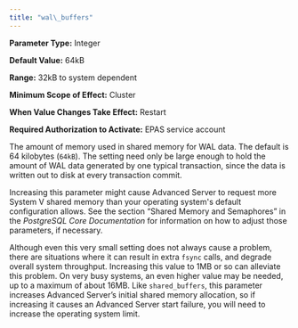 ```yaml
---
title: "wal\_buffers"
---
```


<div id="wal_buffers" class="registered_link"></div>

**Parameter Type:** Integer

**Default Value:** 64kB

**Range:** 32kB to system dependent

**Minimum Scope of Effect:** Cluster

**When Value Changes Take Effect:** Restart

**Required Authorization to Activate:** EPAS service account

The amount of memory used in shared memory for WAL data. The default is 64 kilobytes (`64kB`). The setting need only be large enough to hold the amount of WAL data generated by one typical transaction, since the data is written out to disk at every transaction commit.

Increasing this parameter might cause Advanced Server to request more System V shared memory than your operating system's default configuration allows. See the section “Shared Memory and Semaphores” in the *PostgreSQL Core Documentation* for information on how to adjust those parameters, if necessary.

Although even this very small setting does not always cause a problem, there are situations where it can result in extra `fsync` calls, and degrade overall system throughput. Increasing this value to 1MB or so can alleviate this problem. On very busy systems, an even higher value may be needed, up to a maximum of about 16MB. Like `shared_buffers`, this parameter increases Advanced Server’s initial shared memory allocation, so if increasing it causes an Advanced Server start failure, you will need to increase the operating system limit.

